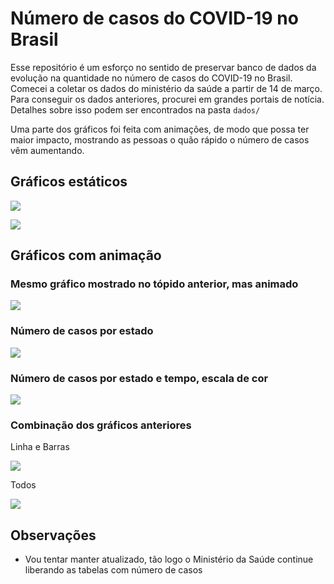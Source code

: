 # Número de casos do COVID-19 no Brasil

Esse repositório é um esforço no sentido de preservar banco de dados da
evolução na quantidade no número de casos do COVID-19 no Brasil. Comecei a
coletar os dados do ministério da saúde a partir de 14 de março. Para conseguir
os dados anteriores, procurei em grandes portais de notícia. Detalhes sobre
isso podem ser encontrados na pasta `dados/`

Uma parte dos gráficos foi feita com animações, de modo que possa ter maior
impacto, mostrando as pessoas o quão rápido o número de casos vêm aumentando.

## Gráficos estáticos

![](plots/brasil_linear.png)

![](animações/estados_barras.gif)

## Gráficos com animação

### Mesmo gráfico mostrado no tópido anterior, mas animado

![](animações/brasil_linear.gif)

### Número de casos por estado

![](animações/estados_barras.gif)


### Número de casos por estado e tempo, escala de cor
![](animações/brasil_mapa.gif)


### Combinação dos gráficos anteriores

Linha e Barras

![](animações/anim1+2.gif)


Todos

![](animações/anim_final.gif)

## Observações
- Vou tentar manter atualizado, tão logo o Ministério da Saúde continue
  liberando as tabelas com número de casos

